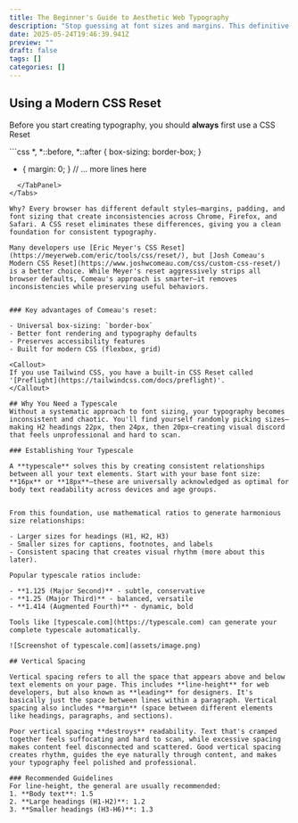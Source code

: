 ```yaml
---
title: The Beginner's Guide to Aesthetic Web Typography
description: "Stop guessing at font sizes and margins. This definitive guide gives you exact values, proven spacing formulas, and bulletproof CSS patterns for creating readable, accessible typography. Get the measurements that actually work—from H1 sizes to code block spacing."
date: 2025-05-24T19:46:39.941Z
preview: ""
draft: false
tags: []
categories: []
---
```


## Using a Modern CSS Reset
Before you start creating typography, you should **always** first use a CSS Reset

<Tabs>
  <TabPanel title="Example reset.css">
```css
*, *::before, *::after {
  box-sizing: border-box;
}

* {
  margin: 0;
}
// ... more lines here
```
  </TabPanel>
</Tabs>

Why? Every browser has different default styles—margins, padding, and font sizing that create inconsistencies across Chrome, Firefox, and Safari. A CSS reset eliminates these differences, giving you a clean foundation for consistent typography.

Many developers use [Eric Meyer's CSS Reset](https://meyerweb.com/eric/tools/css/reset/), but [Josh Comeau's Modern CSS Reset](https://www.joshwcomeau.com/css/custom-css-reset/) is a better choice. While Meyer's reset aggressively strips all browser defaults, Comeau's approach is smarter—it removes inconsistencies while preserving useful behaviors.


### Key advantages of Comeau's reset:

- Universal box-sizing: `border-box`
- Better font rendering and typography defaults
- Preserves accessibility features
- Built for modern CSS (flexbox, grid)

<Callout>
If you use Tailwind CSS, you have a built-in CSS Reset called '[Preflight](https://tailwindcss.com/docs/preflight)'.
</Callout>

## Why You Need a Typescale
Without a systematic approach to font sizing, your typography becomes inconsistent and chaotic. You'll find yourself randomly picking sizes—making H2 headings 22px, then 24px, then 20px—creating visual discord that feels unprofessional and hard to scan.

### Establishing Your Typescale

A **typescale** solves this by creating consistent relationships between all your text elements. Start with your base font size: **16px** or **18px**—these are universally acknowledged as optimal for body text readability across devices and age groups.


From this foundation, use mathematical ratios to generate harmonious size relationships:

- Larger sizes for headings (H1, H2, H3)
- Smaller sizes for captions, footnotes, and labels
- Consistent spacing that creates visual rhythm (more about this later).

Popular typescale ratios include:

- **1.125 (Major Second)** - subtle, conservative
- **1.25 (Major Third)** - balanced, versatile
- **1.414 (Augmented Fourth)** - dynamic, bold

Tools like [typescale.com](https://typescale.com) can generate your complete typescale automatically.

![Screenshot of typescale.com](assets/image.png)

## Vertical Spacing

Vertical spacing refers to all the space that appears above and below text elements on your page. This includes **line-height** for web developers, but also known as **leading** for designers. It's basically just the space between lines within a paragraph. Vertical spacing also includes **margin** (space between different elements like headings, paragraphs, and sections).

Poor vertical spacing **destroys** readability. Text that's cramped together feels suffocating and hard to scan, while excessive spacing makes content feel disconnected and scattered. Good vertical spacing creates rhythm, guides the eye naturally through content, and makes your typography feel polished and professional.

### Recommended Guidelines
For line-height, the general are usually recommended:
1. **Body text**: 1.5
2. **Large headings (H1-H2)**: 1.2
3. **Smaller headings (H3-H6)**: 1.3